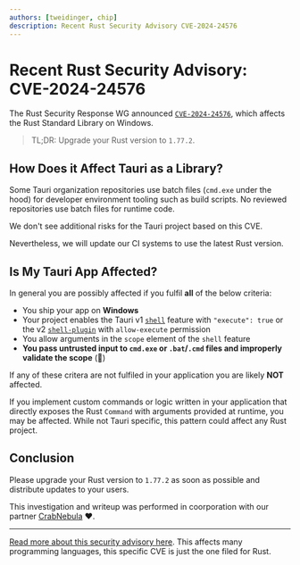 ```yaml
---
authors: [tweidinger, chip]
description: Recent Rust Security Advisory CVE-2024-24576
---
```


# Recent Rust Security Advisory: CVE-2024-24576

The Rust Security Response WG announced [`CVE-2024-24576`](https://blog.rust-lang.org/2024/04/09/cve-2024-24576.html),
which affects the Rust Standard Library on Windows.

> TL;DR: Upgrade your Rust version to `1.77.2`.

<!-- truncate -->

## How Does it Affect Tauri as a Library?

Some Tauri organization repositories use batch files (`cmd.exe` under the hood)
for developer environment tooling such as build scripts.
No reviewed repositories use batch files for runtime code.

We don't see additional risks for the Tauri project based on this CVE.

Nevertheless, we will update our CI systems to use the latest Rust version.

## Is My Tauri App Affected?

In general you are possibly affected if you fulfil **all** of the below criteria:

- You ship your app on **Windows**
- Your project enables the Tauri v1 [`shell`](https://tauri.app/v1/api/js/shell/) feature with `"execute": true` or the v2 [`shell-plugin`](https://github.com/tauri-apps/plugins-workspace/tree/v2/plugins/shell) with `allow-execute` permission
- You allow arguments in the `scope` element of the `shell` feature
- **You pass untrusted input to `cmd.exe` or `.bat`/`.cmd` files and improperly validate the scope** (🚩)

If any of these critera are not fulfiled in your application you are likely **NOT** affected.

If you implement custom commands or logic written in your application that directly exposes
the Rust `Command` with arguments provided at runtime,
you may be affected. While not Tauri specific, this pattern could affect any Rust project.


## Conclusion

Please upgrade your Rust version to `1.77.2` as soon as possible and distribute updates to your users.

This investigation and writeup was performed in coorporation with our partner
[CrabNebula](https://crabnebula.dev/blog/CVE-2024-24576) :heart:.

---

[Read more about this security advisory here](https://flatt.tech/research/posts/batbadbut-you-cant-securely-execute-commands-on-windows/). This affects many programming languages, this specific CVE is just the one filed for Rust.